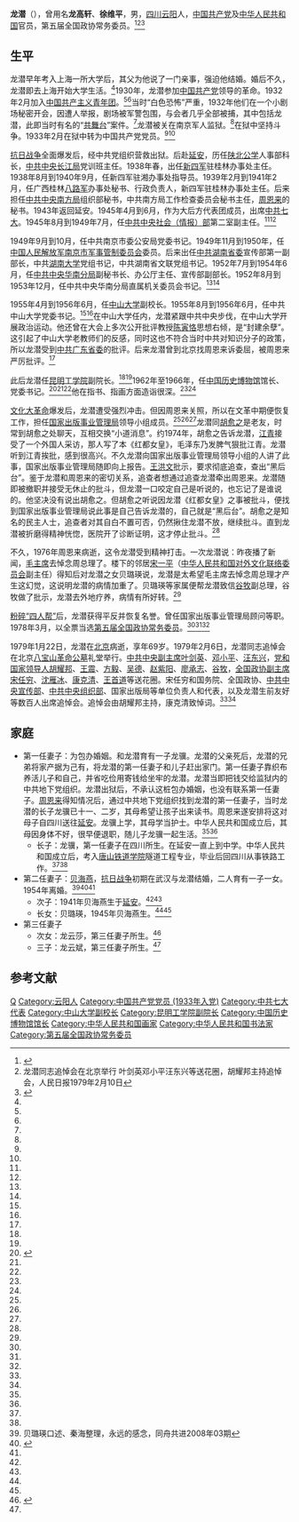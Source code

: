 {{Otheruses|other=名为龙潜的其他人物|龙潜}}

'''龙潜'''（{{bd|1910年||1979年|1月22日}}），曾用名'''龙高轩'''、'''徐维平'''，男，[[四川省|四川]][[云阳县|云阳]]人，[[中国共产党|中国共产党]]及[[中华人民共和国|中华人民共和国]]官员，第五届全国政协常务委员。<ref name=zsxs>{{Cite web |url = http://gjs.sysu.edu.cn/zsdxxs/zxr/9760.htm |title = 龙潜与中山大学 |author =  |date =  |publisher = 中山大学校史 |language =  |accessdate = 2017-01-16 |quote =  |archive-url = https://web.archive.org/web/20150805070621/http://gjs.sysu.edu.cn/zsdxxs/zxr/9760.htm |archive-date = 2015-08-05 |dead-url = yes }}</ref><ref name=rmrb>龙潜同志追悼会在北京举行 叶剑英邓小平汪东兴等送花圈，胡耀邦主持追悼会，人民日报1979年2月10日</ref><ref name=wenshi>{{Cite web|url =http://www.rzw.com.cn/whpd/whgj/2015/0421/236777.shtml|title =永远的感念——我心中的周恩来和邓颖超|author =贝璐瑛口述、秦海整理|date =|publisher =文史博览2008年09期|language =|accessdate =|quote =|archive-date =2017-01-16|archive-url =https://web.archive.org/web/20170116180543/http://www.rzw.com.cn/whpd/whgj/2015/0421/236777.shtml|dead-url =yes}}</ref>

== 生平 ==
龙潜早年考入上海一所大学后，其父为他说了一门亲事，强迫他结婚。婚后不久，龙潜即去上海开始大学生活。<ref name=bly/>1930年，龙潜参加[[中国共产党|中国共产党]]领导的革命。1932年2月加入[[中国共产主义青年团|中国共产主义青年团]]。<ref name=zsxs/><ref name=rmrb/>当时“白色恐怖”严重，1932年他们在一个小剧场秘密开会，因遭人举报，剧场被军警包围，与会者几乎全部被捕，其中包括龙潜，此即当时有名的“[[共舞台|共舞台]]”案件。<ref name=bly/>龙潜被关在南京军人监狱。<ref name=wenshi/>在狱中坚持斗争。1933年2月在狱中转为中国共产党党员。<ref name=zsxs/><ref name=rmrb/>

[[抗日战争|抗日战争]]全面爆发后，经中共党组织营救出狱。后赴[[延安|延安]]，历任[[陕北公学|陕北公学]]人事部科长，[[中共中央长江局|中共中央长江局]]党训班主任。1938年春，出任[[新四军|新四军]]驻桂林办事处主任。1938年8月到1940年9月，任新四军驻湘办事处指导员。1939年2月到1941年2月，任广西桂林[[八路军|八路军]]办事处秘书、行政负责人，新四军驻桂林办事处主任。后来担任[[中共中央南方局|中共中央南方局]]组织部秘书，中共南方局工作检查委员会秘书主任，[[周恩来|周恩来]]的秘书。1943年返回延安。1945年4月到6月，作为大后方代表团成员，出席[[中共七大|中共七大]]。1945年8月到1949年7月，任[[中共中央社会部|中共中央社会（情报）部]]第二室副主任。<ref name=zsxs/><ref name=rmrb/>

1949年9月到10月，任中共南京市委公安局党委书记。1949年11月到1950年，任[[中国人民解放军南京市军事管制委员会|中国人民解放军南京市军事管制委员会]]委员。后来出任[[中共湖南省委|中共湖南省委]]宣传部第一副部长，中共[[湖南大学|湖南大学]]党组书记，中共湖南省文联党组书记。1952年7月到1954年6月，任[[中共中央华南分局|中共中央华南分局]]副秘书长、办公厅主任、宣传部副部长。1952年8月到1953年12月，任中共中央华南分局直属机关委员会书记。<ref name=zsxs/><ref name=rmrb/>

1955年4月到1956年6月，任[[中山大学|中山大学]]副校长。1955年8月到1956年6月，任中共中山大学党委书记。<ref name=zsxs/><ref name=rmrb/>在中山大学任内，龙潜紧跟中共中央步伐，在中山大学开展政治运动。他还曾在大会上多次公开批评教授[[陈寅恪|陈寅恪]]思想右倾，是“封建余孽”。这引起了中山大学老教师们的反感，同时这也不符合当时中共对知识分子的政策，所以龙潜受到[[中共广东省委|中共广东省委]]的批评。后来龙潜曾到北京找周恩来诉委屈，被周恩来严厉批评。<ref name=wenshi/>

此后龙潜任[[昆明工学院|昆明工学院]]副院长。<ref name=zsxs/><ref name=rmrb/>1962年至1966年，任[[中国历史博物馆|中国历史博物馆]]馆长、党委书记。<ref>{{Cite web|url =http://www.chnmuseum.cn/tabid/146/Default.aspx|title =历任领导|author =|date =|publisher =中国国家博物馆|language =|accessdate =2017-01-16|quote =|deadurl =yes|archiveurl =https://web.archive.org/web/20151005085835/http://www.chnmuseum.cn/tabid/146/Default.aspx|archivedate =2015-10-05}}</ref><ref name=zsxs/><ref name=rmrb/>他在指书、指画方面造诣很深。<ref name=zsxs/><ref name=rmrb/>

[[文化大革命|文化大革命]]爆发后，龙潜遭受强烈冲击。但因周恩来关照，所以在文革中期便恢复工作，担任[[国家出版事业管理局|国家出版事业管理局]]领导小组成员。<ref name=bly/><ref name=zsxs/><ref name=rmrb/>龙潜同[[胡愈之|胡愈之]]是老友，时常到胡愈之处聊天，互相交换“小道消息”。约1974年，胡愈之告诉龙潜，[[江青|江青]]接受了一个外国人采访，那人写了本《红都女皇》，毛泽东乃发脾气狠批江青。龙潜听到江青挨批，感到很高兴。不久龙潜向国家出版事业管理局领导小组的人讲了此事，国家出版事业管理局随即向上报告。[[王洪文|王洪文]]批示，要求彻底追查，查出“黑后台”。鉴于龙潜和周恩来的密切关系，追查者想通过追查龙潜牵出周恩来。龙潜随即被撤职并接受无休止的批斗，但龙潜一口咬定自己是听说的，也忘记了是谁说的。他坚决没有说出胡愈之。但胡愈之听说因龙潜《红都女皇》之事被批斗，便找到国家出版事业管理局说此事是自己告诉龙潜的，自己就是“黑后台”。胡愈之是知名的民主人士，追查者对其自白不置可否，仍然揪住龙潜不放，继续批斗。直到龙潜被折磨得精神恍惚，医院开了诊断证明，这才停止批斗。<ref name=bly/>

不久，1976年周恩来病逝，这令龙潜受到精神打击。一次龙潜说：昨夜播了新闻，[[毛主席|毛主席]]去悼念周总理了。楼下的邻居[[宋一平_(政治人物)|宋一平]]（[[中华人民共和国对外文化联络委员会|中华人民共和国对外文化联络委员会]]副主任）得知后对龙潜之女贝璐瑛说，龙潜是太希望毛主席去悼念周总理才产生这幻觉，这说明龙潜的病情加重了。贝璐瑛等家属便帮龙潜致信[[谷牧|谷牧]]副总理，谷牧做了批示，龙潜去外地疗养，病情有所好转。<ref name=bly/>

[[粉碎四人帮|粉碎“四人帮”]]后，龙潜获得平反并恢复名誉。曾任国家出版事业管理局顾问等职。1978年3月，以全票当选[[第五届全国政协委员|第五届全国政协常务委员]]。<ref name=zsxs/><ref name=rmrb/><ref name=bly/>

1979年1月22日，龙潜在[[北京|北京]]病逝，享年69岁。1979年2月6日，龙潜同志追悼会在北京[[八宝山革命公墓|八宝山革命公墓]]礼堂举行。[[中共中央副主席|中共中央副主席]][[叶剑英|叶剑英]]、[[邓小平|邓小平]]、[[汪东兴|汪东兴]]，[[党和国家领导人|党和国家领导人]][[胡耀邦|胡耀邦]]、[[王震|王震]]、[[方毅|方毅]]、[[吴德|吴德]]、[[赵紫阳|赵紫阳]]、[[廖承志|廖承志]]、[[谷牧|谷牧]]，[[全国政协副主席|全国政协副主席]][[宋任穷|宋任穷]]、[[沈雁冰|沈雁冰]]、[[康克清|康克清]]、[[王首道|王首道]]等送花圈。宋任穷和国务院、全国政协、[[中共中央宣传部|中共中央宣传部]]、[[中共中央组织部|中共中央组织部]]、国家出版局等单位负责人和代表，以及龙潜生前友好等数百人出席追悼会。追悼会由胡耀邦主持，康克清致悼词。<ref name=zsxs/><ref name=rmrb/>

== 家庭 ==
*第一任妻子：为包办婚姻。和龙潜育有一子龙骥。龙潜的父亲死后，龙潜的兄弟将家产据为己有，将龙潜的第一任妻子和儿子赶出家门。第一任妻子靠织布养活儿子和自己，并省吃俭用寄钱给坐牢的龙潜。龙潜当即把钱交给监狱内的中共地下党组织。龙潜出狱后，不承认这桩包办婚姻，也没有联系第一任妻子。[[周恩来|周恩来]]得知情况后，通过中共地下党组织找到龙潜的第一任妻子，当时龙潜的长子龙骥已十一、二岁，其母希望让孩子出来读书。周恩来遂安排将这对母子自四川送往[[延安|延安]]。龙骥上学，其母学当护士。中华人民共和国成立后，其母因身体不好，很早便退职，随儿子龙骥一起生活。<ref name=bly/><ref name=wenshi/>
**长子：龙骥，第一任妻子在四川所生。在延安一直上到中学。中华人民共和国成立后，考入[[唐山铁道学院|唐山铁道学院]]隧道工程专业，毕业后回四川从事铁路工作。<ref name=bly/><ref name=wenshi/>
*第二任妻子：[[贝海燕|贝海燕]]，[[抗日战争|抗日战争]]初期在武汉与龙潜结婚，二人育有一子一女。1954年离婚。<ref name=bly>贝璐瑛口述、秦海整理，永远的感念，同舟共进2008年03期</ref><ref name=hyb>{{Cite web |url = http://news.163.com/08/0409/08/492TUURU00011246.html |title = 贝璐瑛:我所接触的胡耀邦 |author = 贝璐瑛口述、秦海整理 |date = 2008-04-09 |publisher = 网易 |language =  |accessdate =  |quote =  |archive-url = https://web.archive.org/web/20170202115734/http://news.163.com/08/0409/08/492TUURU00011246.html |archive-date = 2017-02-02 |dead-url = yes }}</ref><ref name=wenshi/>
**次子：1941年贝海燕生于[[延安|延安]]。<ref name=bly/><ref name=wenshi/>
**长女：贝璐瑛，1945年贝海燕生。<ref name=bly/><ref name=wenshi/>
*第三任妻子
**次女：龙云莎，第三任妻子所生。<ref name=fayuan>{{Cite web |url = http://www.gmw.cn/01gmrb/2000-11/18/GB/11%5E18608%5E0%5EGMA3-105.htm |title = 公告 |author = 北京市第二中级人民法院 |date = 2000-11-18 |publisher = 光明日报 |language =  |accessdate =  |quote =  |archive-date = 2017-01-16 |archive-url = https://web.archive.org/web/20170116172213/http://www.gmw.cn/01gmrb/2000-11/18/GB/11%5E18608%5E0%5EGMA3-105.htm |dead-url = no }}</ref>
**三子：龙云斌，第三任妻子所生。<ref name=fayuan/>

== 参考文献 ==
{{reflist}}

{{Authority control}}
{{DEFAULTSORT:Long龙}}
[[Category:龙姓|Q]]
[[Category:云阳人|Category:云阳人]]
[[Category:中国共产党党员_(1933年入党)|Category:中国共产党党员 (1933年入党)]]
[[Category:中共七大代表|Category:中共七大代表]]
[[Category:中山大学副校长|Category:中山大学副校长]]
[[Category:昆明工学院副院长|Category:昆明工学院副院长]]
[[Category:中国历史博物馆馆长|Category:中国历史博物馆馆长]]
[[Category:中华人民共和国画家|Category:中华人民共和国画家]]
[[Category:中华人民共和国书法家|Category:中华人民共和国书法家]]
[[Category:第五届全国政协常务委员|Category:第五届全国政协常务委员]]